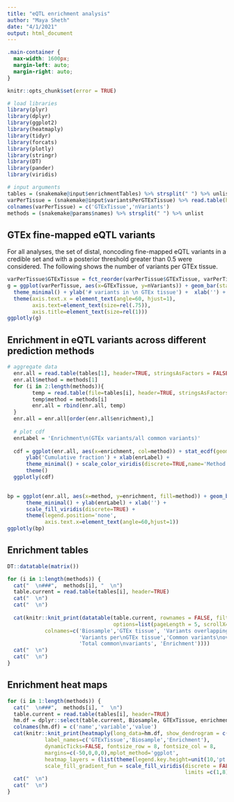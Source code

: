 ```yaml
---
title: "eQTL enrichment analysis"
author: "Maya Sheth"
date: "4/1/2021"
output: html_document
---
```

```css

.main-container {
  max-width: 1600px;
  margin-left: auto;
  margin-right: auto;
}
```


```r

knitr::opts_chunk$set(error = TRUE)

# load libraries
library(plyr)
library(dplyr)
library(ggplot2)
library(heatmaply)
library(tidyr)
library(forcats)
library(plotly)
library(stringr)
library(DT)
library(pander)
library(viridis)

# input arguments
tables = (snakemake@input$enrichmentTables) %>% strsplit(" ") %>% unlist
varPerTissue = (snakemake@input$variantsPerGTExTissue) %>% read.table(header=FALSE)
colnames(varPerTissue) = c('GTExTissue','nVariants')
methods = (snakemake@params$names) %>% strsplit(" ") %>% unlist
```

## GTEx fine-mapped eQTL variants
For all analyses, the set of distal, noncoding fine-mapped eQTL variants in a credible set and with a posterior threshold greater than 0.5 were considered. The following shows the number of variants per GTEx tissue.

```r
varPerTissue$GTExTissue = fct_reorder(varPerTissue$GTExTissue, varPerTissue$nVariants, min)
g = ggplot(varPerTissue, aes(x=GTExTissue, y=nVariants)) + geom_bar(stat='identity', width=0.5) + 
  theme_minimal() + ylab('# variants in \n GTEx tissue') +  xlab('') +
  theme(axis.text.x = element_text(angle=60, hjust=1), 
        axis.text=element_text(size=rel(.75)), 
        axis.title=element_text(size=rel(1)))
ggplotly(g)


```


## Enrichment in eQTL variants across different prediction methods
```r

# aggregate data
  enr.all = read.table(tables[1], header=TRUE, stringsAsFactors = FALSE) %>% dplyr::select(enrichment)
  enr.all$method = methods[1]
  for (i in 2:length(methods)){
        temp = read.table(file=tables[i], header=TRUE, stringsAsFactors = FALSE) %>% dplyr::select(enrichment)
        temp$method = methods[i]
        enr.all = rbind(enr.all, temp)
  }
  enr.all = enr.all[order(enr.all$enrichment),]
  
  # plot cdf
  enrLabel = 'Enrichment\n(GTEx variants/all common variants)'
  
  cdf = ggplot(enr.all, aes(x=enrichment, col=method)) + stat_ecdf(geom = "step") + 
      ylab('Cumulative fraction') + xlab(enrLabel) + 
      theme_minimal() + scale_color_viridis(discrete=TRUE,name='Method') + 
      theme()
  ggplotly(cdf)
  
```

```r

bp = ggplot(enr.all, aes(x=method, y=enrichment, fill=method)) + geom_boxplot() +
      theme_minimal() + ylab(enrLabel) + xlab('') + 
      scale_fill_viridis(discrete=TRUE) +
      theme(legend.position='none', 
            axis.text.x=element_text(angle=60,hjust=1))
ggplotly(bp)

```



## Enrichment tables {.tabset}
```r
DT::datatable(matrix())
```

```r

for (i in 1:length(methods)) {
  cat("  \n###",  methods[i], "  \n")
  table.current = read.table(tables[i], header=TRUE)
  cat("  \n")
  cat("  \n")
  
  cat(knitr::knit_print(datatable(table.current, rownames = FALSE, filter="top", 
                                  options=list(pageLength = 5, scrollX=T),
            colnames=c('Biosample','GTEx tissue', 'Variants overlapping\nenhancers',
                       'Variants per\nGTEx tissue','Common variants\noverlapping enhancers',
                       'Total common\nvariants', 'Enrichment'))))
  cat("  \n")
  cat("  \n")
}
```

## Enrichment heat maps {.tabset}
```r

for (i in 1:length(methods)) {
  cat("  \n###",  methods[i], "  \n")
  table.current = read.table(tables[i], header=TRUE)
  hm.df = dplyr::select(table.current, Biosample, GTExTissue, enrichment)
  colnames(hm.df) = c('name','variable','value')
  cat(knitr::knit_print(heatmaply(long_data=hm.df, show_dendrogram = c(FALSE,FALSE),
            label_names=c('GTExTissue','Biosample','Enrichment'), 
            dynamicTicks=FALSE, fontsize_row = 8, fontsize_col = 8,
            margins=c(-50,0,0,0),mplot_method='ggplot', 
            heatmap_layers = (list(theme(legend.key.height=unit(10,'pt')))),
            scale_fill_gradient_fun = scale_fill_viridis(discrete = FALSE, name='Enrichment',
                                                         limits =c(1,8), oob=scales::squish))))
  cat("  \n")
  cat("  \n")
}
```

